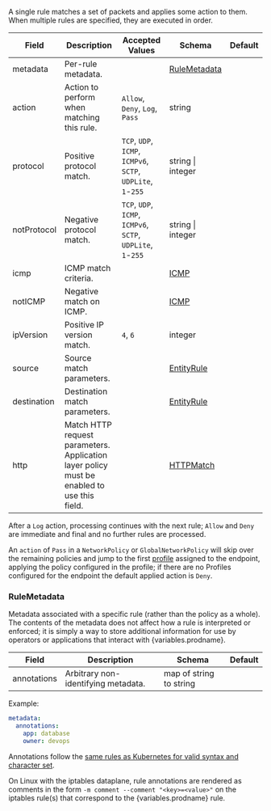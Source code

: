 
A single rule matches a set of packets and applies some action to them. When multiple rules are specified, they
are executed in order.

| Field       | Description                                | Accepted Values                                              | Schema                        | Default |
| ----------- | ------------------------------------------ | ------------------------------------------------------------ | ----------------------------- | ------- |
| metadata    | Per-rule metadata.                         |                                                              | [RuleMetadata](#rulemetadata) |         |
| action      | Action to perform when matching this rule. | `Allow`, `Deny`, `Log`, `Pass`                               | string                        |         |
| protocol    | Positive protocol match.                   | `TCP`, `UDP`, `ICMP`, `ICMPv6`, `SCTP`, `UDPLite`, `1`-`255` | string \| integer             |         |
| notProtocol | Negative protocol match.                   | `TCP`, `UDP`, `ICMP`, `ICMPv6`, `SCTP`, `UDPLite`, `1`-`255` | string \| integer             |         |
| icmp        | ICMP match criteria.                       |                                                              | [ICMP](#icmp)                 |         |
| notICMP     | Negative match on ICMP.                    |                                                              | [ICMP](#icmp)                 |         |
| ipVersion   | Positive IP version match.                 | `4`, `6`                                                     | integer                       |         |
| source      | Source match parameters.                   |                                                              | [EntityRule](#entityrule)     |         |
| destination | Destination match parameters.              |                                                              | [EntityRule](#entityrule)     |         |
| http        | Match HTTP request parameters. Application layer policy must be enabled to use this field.|               | [HTTPMatch](#httpmatch)       |         |

After a `Log` action, processing continues with the next rule; `Allow` and `Deny` are immediate
and final and no further rules are processed.

An `action` of `Pass` in a `NetworkPolicy` or `GlobalNetworkPolicy` will skip over the remaining policies and jump to the
first [profile](../../reference/resources/profile.mdx) assigned to the endpoint, applying the policy configured in the
profile; if there are no Profiles configured for the endpoint the default applied action is `Deny`.

### RuleMetadata

Metadata associated with a specific rule (rather than the policy as a whole). The contents of the metadata does not affect how a rule is interpreted or enforced; it is
simply a way to store additional information for use by operators or applications that interact with {variables.prodname}.

| Field       | Description                         | Schema                  | Default |
| ----------- | ----------------------------------- | ----------------------- | ------- |
| annotations | Arbitrary non-identifying metadata. | map of string to string |         |

Example:

```yaml
metadata:
  annotations:
    app: database
    owner: devops
```

Annotations follow the
[same rules as Kubernetes for valid syntax and character set](https://kubernetes.io/docs/concepts/overview/working-with-objects/annotations/#syntax-and-character-set).

On Linux with the iptables dataplane, rule annotations are rendered as comments in the form `-m comment --comment "<key>=<value>"` on the iptables rule(s) that correspond
to the {variables.prodname} rule.
